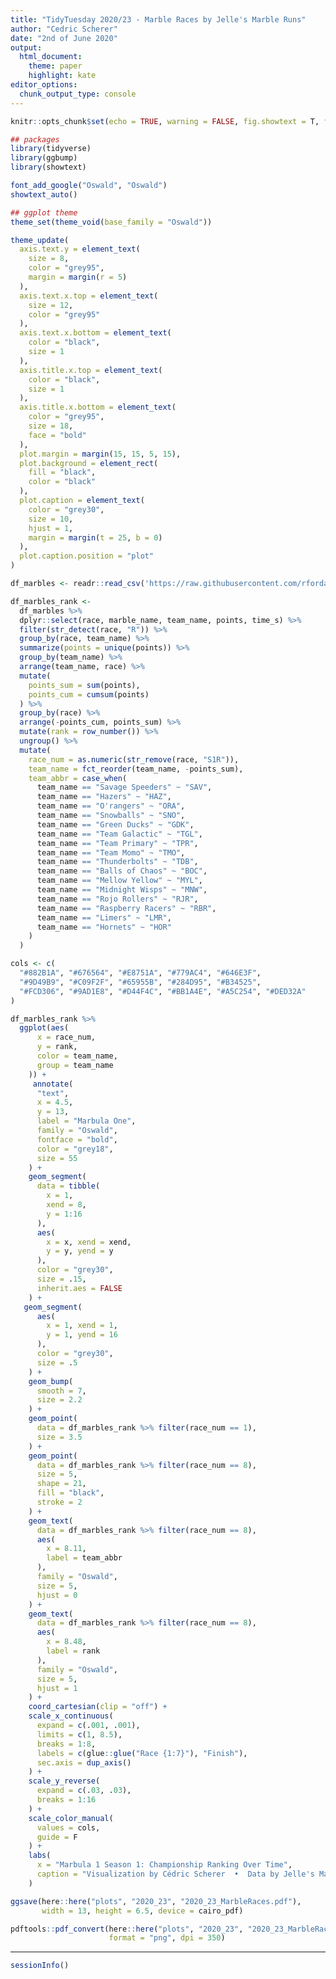 ```yaml
---
title: "TidyTuesday 2020/23 - Marble Races by Jelle's Marble Runs"
author: "Cedric Scherer"
date: "2nd of June 2020"
output:
  html_document:
    theme: paper
    highlight: kate
editor_options: 
  chunk_output_type: console
---
```


```r
knitr::opts_chunk$set(echo = TRUE, warning = FALSE, fig.showtext = T, fig.retina = 1)
```

```r
## packages
library(tidyverse)
library(ggbump)
library(showtext)

font_add_google("Oswald", "Oswald")
showtext_auto()

## ggplot theme
theme_set(theme_void(base_family = "Oswald"))

theme_update(
  axis.text.y = element_text(
    size = 8, 
    color = "grey95", 
    margin = margin(r = 5)
  ),
  axis.text.x.top = element_text(
    size = 12,
    color = "grey95"
  ),
  axis.text.x.bottom = element_text(
    color = "black", 
    size = 1
  ),
  axis.title.x.top = element_text(
    color = "black", 
    size = 1
  ),
  axis.title.x.bottom = element_text(
    color = "grey95", 
    size = 18, 
    face = "bold"
  ),
  plot.margin = margin(15, 15, 5, 15),
  plot.background = element_rect(
    fill = "black", 
    color = "black"
  ),
  plot.caption = element_text(
    color = "grey30", 
    size = 10, 
    hjust = 1, 
    margin = margin(t = 25, b = 0)
  ),
  plot.caption.position = "plot"
)
```

```r
df_marbles <- readr::read_csv('https://raw.githubusercontent.com/rfordatascience/tidytuesday/master/data/2020/2020-06-02/marbles.csv')
```

```r
df_marbles_rank <-
  df_marbles %>% 
  dplyr::select(race, marble_name, team_name, points, time_s) %>% 
  filter(str_detect(race, "R")) %>% 
  group_by(race, team_name) %>% 
  summarize(points = unique(points)) %>% 
  group_by(team_name) %>% 
  arrange(team_name, race) %>% 
  mutate(
    points_sum = sum(points),
    points_cum = cumsum(points)
  ) %>%
  group_by(race) %>% 
  arrange(-points_cum, points_sum) %>% 
  mutate(rank = row_number()) %>% 
  ungroup() %>% 
  mutate(
    race_num = as.numeric(str_remove(race, "S1R")),
    team_name = fct_reorder(team_name, -points_sum),
    team_abbr = case_when(
      team_name == "Savage Speeders" ~ "SAV",
      team_name == "Hazers" ~ "HAZ",
      team_name == "O'rangers" ~ "ORA",
      team_name == "Snowballs" ~ "SNO",
      team_name == "Green Ducks" ~ "GDK",
      team_name == "Team Galactic" ~ "TGL",
      team_name == "Team Primary" ~ "TPR",
      team_name == "Team Momo" ~ "TMO",
      team_name == "Thunderbolts" ~ "TDB",
      team_name == "Balls of Chaos" ~ "BOC",
      team_name == "Mellow Yellow" ~ "MYL",
      team_name == "Midnight Wisps" ~ "MNW",
      team_name == "Rojo Rollers" ~ "RJR",
      team_name == "Raspberry Racers" ~ "RBR",
      team_name == "Limers" ~ "LMR",
      team_name == "Hornets" ~ "HOR"
    )
  )
```

```r
cols <- c(
  "#882B1A", "#676564", "#E8751A", "#779AC4", "#646E3F",
  "#9D49B9", "#C09F2F", "#65955B", "#284D95", "#B34525",
  "#FCD306", "#9AD1E8", "#D44F4C", "#BB1A4E", "#A5C254", "#DED32A"
)

df_marbles_rank %>% 
  ggplot(aes(
      x = race_num, 
      y = rank, 
      color = team_name,
      group = team_name
    )) +
     annotate(
      "text",
      x = 4.5,
      y = 13,
      label = "Marbula One",
      family = "Oswald",
      fontface = "bold",
      color = "grey18",
      size = 55
    ) +
    geom_segment(
      data = tibble(
        x = 1,
        xend = 8,
        y = 1:16
      ),
      aes(
        x = x, xend = xend,
        y = y, yend = y
      ),
      color = "grey30",
      size = .15,
      inherit.aes = FALSE
    ) +
   geom_segment(
      aes(
        x = 1, xend = 1,
        y = 1, yend = 16
      ),
      color = "grey30",
      size = .5
    ) +
    geom_bump(
      smooth = 7, 
      size = 2.2
    ) +
    geom_point(
      data = df_marbles_rank %>% filter(race_num == 1),
      size = 3.5
    ) +
    geom_point(
      data = df_marbles_rank %>% filter(race_num == 8),
      size = 5, 
      shape = 21, 
      fill = "black",
      stroke = 2
    ) +
    geom_text(
      data = df_marbles_rank %>% filter(race_num == 8),
      aes(
        x = 8.11,
        label = team_abbr
      ),
      family = "Oswald",
      size = 5,
      hjust = 0
    ) +
    geom_text(
      data = df_marbles_rank %>% filter(race_num == 8),
      aes(
        x = 8.48,
        label = rank
      ),
      family = "Oswald",
      size = 5,
      hjust = 1
    ) +
    coord_cartesian(clip = "off") +
    scale_x_continuous(
      expand = c(.001, .001),
      limits = c(1, 8.5),
      breaks = 1:8,
      labels = c(glue::glue("Race {1:7}"), "Finish"),
      sec.axis = dup_axis()
    ) +
    scale_y_reverse(
      expand = c(.03, .03),
      breaks = 1:16
    ) +
    scale_color_manual(
      values = cols,
      guide = F
    ) +
    labs(
      x = "Marbula 1 Season 1: Championship Ranking Over Time",
      caption = "Visualization by Cédric Scherer  •  Data by Jelle's Marble Runs"
    ) 

ggsave(here::here("plots", "2020_23", "2020_23_MarbleRaces.pdf"), 
       width = 13, height = 6.5, device = cairo_pdf)

pdftools::pdf_convert(here::here("plots", "2020_23", "2020_23_MarbleRaces.pdf"),
                      format = "png", dpi = 350)
```

***

```r
sessionInfo()
```
